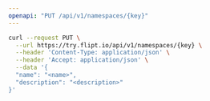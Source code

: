 ```yaml
---
openapi: "PUT /api/v1/namespaces/{key}"
---
```


<RequestExample>

```bash
curl --request PUT \
  --url https://try.flipt.io/api/v1/namespaces/{key} \
  --header 'Content-Type: application/json' \
  --header 'Accept: application/json' \
  --data '{
  "name": "<name>",
  "description": "<description>"
}'
```

</RequestExample>
